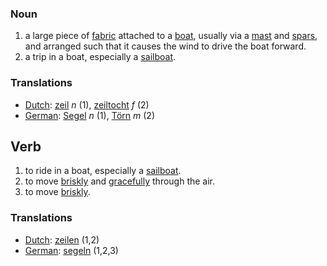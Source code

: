 ===Noun===
# a large piece of [[fabric]] attached to a [[boat]], usually via a [[mast]] and [[spar]]s, and arranged such that it causes the wind to drive the boat forward.
# a trip in a boat, especially a [[sailboat]].

===Translations===
*[[Dutch]]: [[zeil]] ''n'' (1), [[zeiltocht]] ''f'' (2)
*[[German]]: [[Segel]] ''n'' (1), [[Törn]] ''m'' (2)

==Verb==
# to ride in a boat, especially a [[sailboat]].
# to move [[briskly]] and [[gracefully]] through the air.
# to move [[briskly]].

===Translations===
*[[Dutch]]: [[zeilen]] (1,2)
*[[German]]: [[segeln]] (1,2,3)